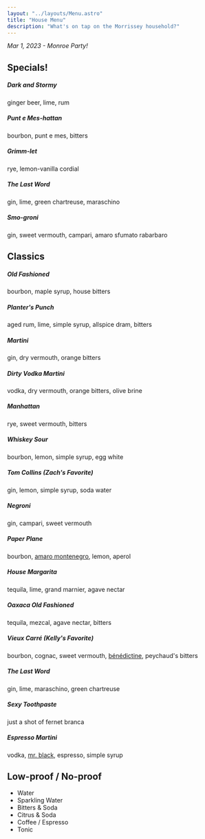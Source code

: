 ```yaml
---
layout: "../layouts/Menu.astro"
title: "House Menu"
description: "What's on tap on the Morrissey household?"
---
```


_Mar 1, 2023 - Monroe Party!_

## Specials!

##### Dark and Stormy

ginger beer, lime, rum

##### Punt e Mes-hattan

bourbon, punt e mes, bitters

##### Grimm-let

rye, lemon-vanilla cordial

##### The Last Word

gin, lime, green chartreuse, maraschino

##### Smo-groni

gin, sweet vermouth, campari, amaro sfumato rabarbaro

## Classics

##### Old Fashioned

bourbon, maple syrup, house bitters

##### Planter's Punch

aged rum, lime, simple syrup, allspice dram, bitters

##### Martini

gin, dry vermouth, orange bitters

##### Dirty Vodka Martini

vodka, dry vermouth, orange bitters, olive brine

##### Manhattan

rye, sweet vermouth, bitters

##### Whiskey Sour

bourbon, lemon, simple syrup, egg white

##### Tom Collins _(Zach's Favorite)_

gin, lemon, simple syrup, soda water

##### Negroni

gin, campari, sweet vermouth

##### Paper Plane

bourbon, [amaro montenegro](https://www.amaromontenegro.com/en), lemon, aperol

##### House Margarita

tequila, lime, grand marnier, agave nectar

##### Oaxaca Old Fashioned

tequila, mezcal, agave nectar, bitters

##### Vieux Carré _(Kelly's Favorite)_

bourbon, cognac, sweet vermouth, [bénédictine](https://www.liquor.com/benedictine-cocktail-recipes-5114279), peychaud's bitters

##### The Last Word

gin, lime, maraschino, green chartreuse

##### Sexy Toothpaste

just a shot of fernet branca

##### Espresso Martini

vodka, [mr. black](https://mrblack.co/us/), espresso, simple syrup

## Low-proof / No-proof

- Water
- Sparkling Water
- Bitters & Soda
- Citrus & Soda
- Coffee / Espresso
- Tonic
